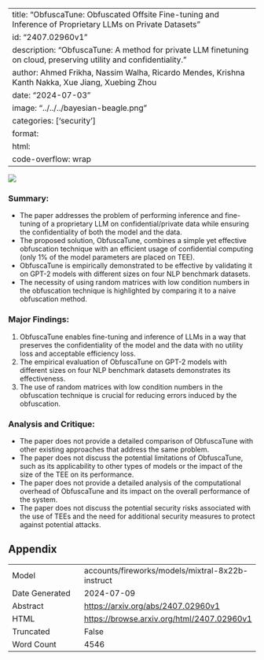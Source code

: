 
---
title: "ObfuscaTune: Obfuscated Offsite Fine-tuning and Inference of Proprietary LLMs on Private Datasets"
id: "2407.02960v1"
description: "ObfuscaTune: A method for private LLM finetuning on cloud, preserving utility and confidentiality."
author: Ahmed Frikha, Nassim Walha, Ricardo Mendes, Krishna Kanth Nakka, Xue Jiang, Xuebing Zhou
date: "2024-07-03"
image: "../../../bayesian-beagle.png"
categories: ['security']
format:
  html:
    code-overflow: wrap
---

![](../../../bayesian-beagle.png)

### Summary:

- The paper addresses the problem of performing inference and fine-tuning of a proprietary LLM on confidential/private data while ensuring the confidentiality of both the model and the data.
- The proposed solution, ObfuscaTune, combines a simple yet effective obfuscation technique with an efficient usage of confidential computing (only 1% of the model parameters are placed on TEE).
- ObfuscaTune is empirically demonstrated to be effective by validating it on GPT-2 models with different sizes on four NLP benchmark datasets.
- The necessity of using random matrices with low condition numbers in the obfuscation technique is highlighted by comparing it to a naive obfuscation method.

### Major Findings:

1. ObfuscaTune enables fine-tuning and inference of LLMs in a way that preserves the confidentiality of the model and the data with no utility loss and acceptable efficiency loss.
2. The empirical evaluation of ObfuscaTune on GPT-2 models with different sizes on four NLP benchmark datasets demonstrates its effectiveness.
3. The use of random matrices with low condition numbers in the obfuscation technique is crucial for reducing errors induced by the obfuscation.

### Analysis and Critique:

- The paper does not provide a detailed comparison of ObfuscaTune with other existing approaches that address the same problem.
- The paper does not discuss the potential limitations of ObfuscaTune, such as its applicability to other types of models or the impact of the size of the TEE on its performance.
- The paper does not provide a detailed analysis of the computational overhead of ObfuscaTune and its impact on the overall performance of the system.
- The paper does not discuss the potential security risks associated with the use of TEEs and the need for additional security measures to protect against potential attacks.

## Appendix

|          |          |
|----------|----------|
| Model     | accounts/fireworks/models/mixtral-8x22b-instruct       |
| Date Generated     | 2024-07-09       |
| Abstract | [https://arxiv.org/abs/2407.02960v1](https://arxiv.org/abs/2407.02960v1)        |
| HTML     | [https://browse.arxiv.org/html/2407.02960v1](https://browse.arxiv.org/html/2407.02960v1)       |
| Truncated       | False       |
| Word Count       | 4546       |